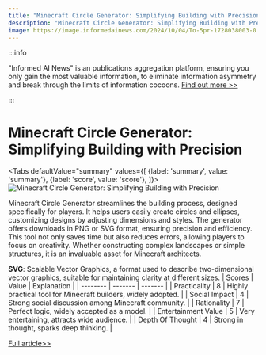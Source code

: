 ```yaml
---
title: "Minecraft Circle Generator: Simplifying Building with Precision"
description: "Minecraft Circle Generator: Simplifying Building with Precision"
image: https://image.informedainews.com/2024/10/04/To-5pr-1728038003-0.jpg
---
```



:::info

"Informed AI News" is an publications aggregation platform, ensuring you only gain the most valuable information, to eliminate information asymmetry and break through the limits of information cocoons.  [Find out more >>](/)

:::

# Minecraft Circle Generator: Simplifying Building with Precision


<Tabs
	defaultValue="summary"
	values={[
	{label: 'summary', value: 'summary'},
	{label: 'score', value: 'score'},
]}>
<TabItem value="summary">
<img
  src="https://image.informedainews.com/2024/10/04/To-5pr-1728038003-0.jpg"
  alt="Minecraft Circle Generator: Simplifying Building with Precision"
/>



Minecraft Circle Generator streamlines the building process, designed specifically for players. It helps users easily create circles and ellipses, customizing designs by adjusting dimensions and styles. The generator offers downloads in PNG or SVG format, ensuring precision and efficiency. This tool not only saves time but also reduces errors, allowing players to focus on creativity. Whether constructing complex landscapes or simple structures, it is an invaluable asset for Minecraft architects.

**SVG**: Scalable Vector Graphics, a format used to describe two-dimensional vector graphics, suitable for maintaining clarity at different sizes.
</TabItem>
<TabItem value="score">
	| Scores     | Value   | Explanation |
	| -------- | ------- | ------- |
	| Practicality  | 8    | Highly practical tool for Minecraft builders, widely adopted.    |
	| Social Impact | 4     | Strong social discussion among Minecraft community.    |
	| Rationality    | 7    | Perfect logic, widely accepted as a model.    |
	| Entertainment Value    | 5    | Very entertaining, attracts wide audience.    |
	| Depth Of Thought    | 4    | Strong in thought, sparks deep thinking.    |
</TabItem>
</Tabs>

[Full article>>](https://github.com/ruanyf/weekly/issues/5195)

